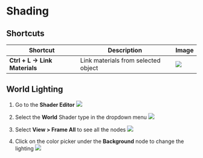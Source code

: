 # Shading

## Shortcuts
| Shortcut | Description | Image |
|----------|-------------|-------|
| **Ctrl + L -> Link Materials** | Link materials from selected object | ![](./assets/link-materials.gif) |

## World Lighting

1. Go to the **Shader Editor**
![](./assets/shader-editor.png)

2. Select the **World** Shader type in the dropdown menu
![](./assets/world-shading.png)

3. Select **View > Frame All** to see all the nodes
![](./assets/frame-all.png)

4. Click on the color picker under the **Background** node to change the lighting
![](./assets/adjust-lighting.png)